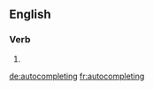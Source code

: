 
==English==

===Verb===
{{head|en}}

# {{present participle of|autocomplete|lang=en}}

[[de:autocompleting]]
[[fr:autocompleting]]